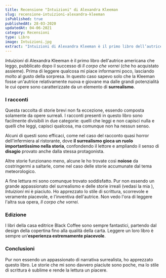 ```yaml
---
title: Recensione "Intuizioni" di Alexandra Kleeman
slug: recensione-intuizioni-alexandra-kleeman
isPublished: true
publishedAt: 28-03-2020
updatedAt: 04-06-2021
category: Recensioni
type: Libro
image: Intuizioni.jpg
extract: "Intuizioni di Alexandra Kleeman è il primo libro dell’autrice americana che leggo, pubblicato dopo il successo di Il corpo che vorrei (che ho acquistato assieme). Prima di leggere qualcosa mi piace informarmi poco, lasciando molto al gusto della sorpresa. In questo caso sapevo solo che la Kleeman fosse un’autrice relativamente nuova e giovane ma dalle grandi potenzialità le cui opere sono caratterizzate da un elemento di surrealismo."
---
```


<Book slug="intuizioni" />

_Intuizioni_ di Alexandra Kleeman è il primo libro dell'autrice americana che leggo, pubblicato dopo il successo di _Il corpo che vorrei_ (che ho acquistato assieme). Prima di leggere qualcosa mi piace informarmi poco, lasciando molto al gusto della sorpresa. In questo caso sapevo solo che la Kleeman fosse un'autrice relativamente nuova e giovane ma dalle grandi potenzialità le cui opere sono caratterizzate da un elemento di **surrealismo**.

### I racconti

Questa raccolta di storie brevi non fa eccezione, essendo composta solamente da opere surreali. I racconti presenti in questo libro sono facilmente divisibili in due categorie: quelli che leggi e non capisci nulla e quelli che leggi, capisci qualcosa, ma comunque non ha nessun senso.

Alcuni di questi sono efficaci, come nel caso del racconto quasi horror dell'infermiera al ristorante, dove **il surrealismo gioca un ruolo importantissimo nella storia**, confondendo il lettore e ampliando il senso di **disagio** provato anche dalla stessa protagonista.

Altre storie funzionano meno, alcune le ho trovate così **noiose** da costringermi a saltarle, come nel caso delle storie accumunate dal tema meteorologico.

A fine lettura mi sono comunque trovato soddisfatto. Pur non essendo un grande appassionato del surrealismo e delle storie irreali (vedasi la mia <InternalLink text='recensione de "La metamorfosi" di Franz Kafka' slug="recensione-la-metamorfosi-franz-kafka"/>), _Intuizioni_ mi è piaciuto. Ho apprezzato lo stile di scrittura, scorrevole e veramente piacevole, e l'inventiva dell'autrice. Non vedo l'ora di leggere l'altra sua opera, _Il corpo che vorrei_.

### Edizione

I libri della casa editrice Black Coffee sono sempre fantastici, partendo dal design della copertina fino alla qualità della carta. Leggere un loro libro è sempre un’**esperienza estremamente piacevole**.

### Conclusioni

Pur non essendo un appassionato di narrativa surrealista, ho apprezzato questo libro. Le storie che mi sono davvero piaciute sono poche, ma lo stile di scrittura è sublime e rende la lettura un piacere.